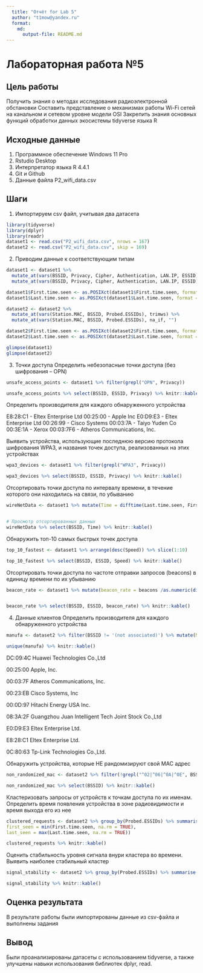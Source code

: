 ```yaml
---
  title: "Отчёт for Lab 5"
  author: "t1mow@yandex.ru"
  format: 
    md: 
      output-file: README.md
---
```


# Лабораторная работа №5

## Цель работы 

Получить знания о методах исследования радиоэлектронной обстановки
Составить представление о механизмах работы Wi-Fi сетей на канальном и
сетевом уровне модели OSI
Закрепить знания основных функций обработки данных экосистемы tidyverse языка R

## Исходные данные

  1. Программное обеспечение Windows 11 Pro
  2. Rstudio Desktop
  3. Интерпретатор языка R 4.4.1
  4. Git и Github
  5. Данные файла P2_wifi_data.csv

## Шаги

 1. Импортируем csv файл, учитывая два датасета

```r
library(tidyverse)
library(dplyr)
library(readr)
dataset1 <- read.csv("P2_wifi_data.csv", nrows = 167)
dataset2 <- read.csv("P2_wifi_data.csv", skip = 169)
```

 2. Приводим данные к соответствующим типам

```r

dataset1 <- dataset1 %>% 
  mutate_at(vars(BSSID, Privacy, Cipher, Authentication, LAN.IP, ESSID), trimws) %>%
  mutate_at(vars(BSSID, Privacy, Cipher, Authentication, LAN.IP, ESSID), na_if, "")

dataset1$First.time.seen <- as.POSIXct(dataset1$First.time.seen, format = "%Y-%m-%d %H:%M:%S")
dataset1$Last.time.seen <- as.POSIXct(dataset1$Last.time.seen, format = "%Y-%m-%d %H:%M:%S")

dataset2 <- dataset2 %>% 
  mutate_at(vars(Station.MAC, BSSID, Probed.ESSIDs), trimws) %>%
  mutate_at(vars(Station.MAC, BSSID, Probed.ESSIDs), na_if, "")

dataset2$First.time.seen <- as.POSIXct(dataset2$First.time.seen, format = "%Y-%m-%d %H:%M:%S")
dataset2$Last.time.seen <- as.POSIXct(dataset2$Last.time.seen, format = "%Y-%m-%d %H:%M:%S")

glimpse(dataset1)
glimpse(dataset2)

```

 3. Точки доступа
  Определить небезопасные точки доступа (без шифрования – OPN)

```r
unsafe_access_points <- dataset1 %>% filter(grepl("OPN", Privacy))

unsafe_access_points %>% select(BSSID, ESSID, Privacy) %>% knitr::kable()
```

  Определить производителя для каждого обнаруженного устройства

  E8:28:C1 - Eltex Enterprise Ltd
  00:25:00 - Apple Inc
  E0:D9:E3 - Eltex Enterprise Ltd
  00:26:99 - Cisco Systems
  00:03:7A - Taiyo Yuden Co
  00:3E:1A - Xerox
  00:03:7F6 - Atheros Communications, Inc.

  Выявить устройства, использующие последнюю версию протокола шифрования WPA3, и названия точек доступа, реализованных на этих устройствах

```r
wpa3_devices <- dataset1 %>% filter(grepl("WPA3", Privacy))

wpa3_devices %>% select(BSSID, ESSID, Privacy) %>% knitr::kable()
```

  Отсортировать точки доступа по интервалу времени, в течение которого они находились на связи, по убыванию

```r
wireNetData <- dataset1 %>% mutate(Time = difftime(Last.time.seen, First.time.seen, units = "mins")) %>% arrange(desc(Time)) %>% select(BSSID, Time)


# Просмотр отсортированных данных
wireNetData %>% select(BSSID, Time) %>% knitr::kable()
```

  Обнаружить топ-10 самых быстрых точек доступа

```r
top_10_fastest <- dataset1 %>% arrange(desc(Speed)) %>% slice(1:10)

top_10_fastest %>% select(BSSID, ESSID, Speed) %>% knitr::kable()
```

  Отсортировать точки доступа по частоте отправки запросов (beacons) в единицу времени по их убыванию

```r
beacon_rate <- dataset1 %>% mutate(beacon_rate = beacons /as.numeric(difftime(Last.time.seen,First.time.seen,units="mins"))) %>%filter(!is.infinite(beacon_rate)) %>%arrange(desc(beacon_rate))


beacon_rate %>% select(BSSID, ESSID, beacon_rate) %>% knitr::kable()
```

 4. Данные клиентов
  Определить производителя для каждого обнаруженного устройства

```r
manufa <- dataset2 %>% filter(BSSID != '(not associated)') %>% mutate(Manufacturer = substr(BSSID, 1, 8)) %>% select(Manufacturer)

unique(manufa) %>% knitr::kable()
```
  DC:09:4C Huawei Technologies Co.,Ltd

  00:25:00 Apple, Inc.

  00:03:7F Atheros Communications, Inc.

  00:23:EB Cisco Systems, Inc

  00:0D:97 Hitachi Energy USA Inc.

  08:3A:2F Guangzhou Juan Intelligent Tech Joint Stock Co.,Ltd

  E0:D9:E3 Eltex Enterprise Ltd.

  E8:28:C1 Eltex Enterprise Ltd.

  0C:80:63 Tp-Link Technologies Co.,Ltd.

  Обнаружить устройства, которые НЕ рандомизируют свой MAC адрес

```r
non_randomized_mac <- dataset2 %>% filter(!grepl("^02|^06|^0A|^0E", BSSID)) %>% filter(BSSID != '(not associated)')

non_randomized_mac %>% select(BSSID) %>% knitr::kable()
```

  Кластеризовать запросы от устройств к точкам доступа по их именам. Определить время появления устройства в зоне радиовидимости и время выхода его из нее

```r
clustered_requests <- dataset2 %>% group_by(Probed.ESSIDs) %>% summarise(
first_seen = min(First.time.seen, na.rm = TRUE),
last_seen = max(Last.time.seen, na.rm = TRUE))

clustered_requests %>% knitr::kable()
```

  Оценить стабильность уровня сигнала внури кластера во времени. Выявить наиболее стабильный кластер

```r
signal_stability <- dataset2 %>% group_by(Probed.ESSIDs) %>% summarise(sd_signal = sd(Power, na.rm = TRUE)) %>% arrange(sd_signal)

signal_stability %>% knitr::kable()
```

## Оценка результата

В результате работы были импортированы данные из csv-файла и выполнены задания

## Вывод

Были проанализированы датасеты с использованием tidyverse, а также улучшены навыки использования библиотек dplyr, read.